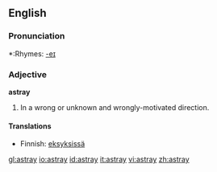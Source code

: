 ==English==

===Pronunciation===
*:Rhymes: [[Rhymes:English:-eɪ|-eɪ]]

===Adjective===
'''astray'''
# In a wrong or unknown and wrongly-motivated direction.

====Translations====
*Finnish: [[eksyksissä]]

[[gl:astray]]
[[io:astray]]
[[id:astray]]
[[it:astray]]
[[vi:astray]]
[[zh:astray]]
